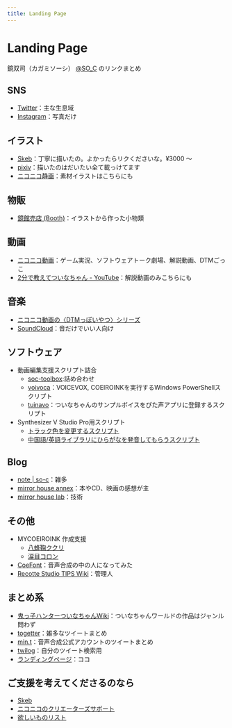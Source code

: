 ```yaml
---
title: Landing Page
---
```


# Landing Page

鏡双司（カガミソーシ） [@SO_C](https://twitter.com/SO_C) のリンクまとめ

## SNS

- [Twitter](https://twitter.com/SO_C)：主な生息域
- [Instagram](https://www.instagram.com/so_c.k/)：写真だけ

## イラスト

- [Skeb](https://skeb.jp/@SO_C)：丁寧に描いたの。よかったらリクくださいな。¥3000 ～
- [pixiv](https://www.pixiv.net/users/17301691)：描いたのはだいたい全て載っけてます
- [ニコニコ静画](https://seiga.nicovideo.jp/user/illust/13145014)：素材イラストはこちらにも

## 物販

- [鏡館売店 (Booth)](https://so-c.booth.pm/)：イラストから作った小物類

## 動画

- [ニコニコ動画](https://www.nicovideo.jp/user/13145014)：ゲーム実況、ソフトウェアトーク劇場、解説動画、DTMごっこ
- [2分で教えてついなちゃん - YouTube](https://www.youtube.com/channel/UCASSVIUKXBTFcdeKm3r1QgA)：解説動画のみこちらにも

## 音楽

- [ニコニコ動画の〈DTMっぽいやつ〉シリーズ](https://www.nicovideo.jp/series/172101)
- [SoundCloud](https://soundcloud.com/so-c-kagami)：音だけでいい人向け

## ソフトウェア

- 動画編集支援スクリプト詰合
  - [soc-toolbox](https://github.com/so-c/soc-toolbox):詰め合わせ
  - [voivoca](/toolbox/voivoca)：VOICEVOX, COEIROINKを実行するWindows PowerShellスクリプト
  - [tuinavo](/toolbox/tuinavo)：ついなちゃんのサンプルボイスをぴた声アプリに登録するスクリプト
- Synthesizer V Studio Pro用スクリプト
  - [トラック色を変更するスクリプト](https://gist.github.com/so-c/d2ce848b3b209c9b496effacfaf37246)
  - [中国語/英語ライブラリにひらがなを発音してもらうスクリプト](https://gist.github.com/so-c/3f92609556d7d5aa443bbb1e3b3c66d1)

## Blog

- [note \| so-c](https://note.com/so_c)：雑多
- [mirror house annex](https://mirahalibrary.blogspot.com/)：本やCD、映画の感想が主
- [mirror house lab](https://mirahalab.blogspot.com/)：技術

## その他

- MYCOEIROINK 作成支援
  - [八蜂鞠ククリ](https://ついなちゃん.com/character/#kukuri)
  - [涙目コロン](https://ついなちゃん.com/character/#koron)
- [CoeFont](https://coefont.cloud/coefonts/6f459c2e-1294-4543-b4ae-2a19336ceb17)：音声合成の中の人になってみた
- [Recotte Studio TIPS Wiki](https://wikiwiki.jp/recosta/)：管理人

## まとめ系

- [鬼っ子ハンターついなちゃんWiki](https://tsuinawiki.cyou/creater/%E9%8F%A1%E5%8F%8C%E5%8F%B8)：ついなちゃんワールドの作品はジャンル問わず
- [togetter](https://togetter.com/id/SO_C)：雑多なツイートまとめ
- [min.t](https://min.togetter.com/id/SO_C)：音声合成公式アカウントのツイートまとめ
- [twilog](https://twilog.org/SO_C)：自分のツイート検索用
- [ランディングページ](https://so-c.github.io/)：ココ

## ご支援を考えてくださるのなら

- [Skeb](https://skeb.jp/@SO_C)
- [ニコニコのクリエーターズサポート](https://creator-support.nicovideo.jp/registration/13145014)
- [欲しいものリスト](https://www.amazon.co.jp/hz/wishlist/ls/1NJZV3RGORDVP)
